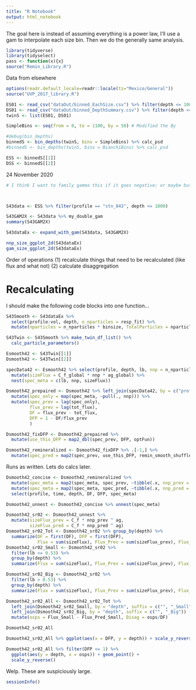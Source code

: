 ```yaml
---
title: "R Notebook"
output: html_notebook
---
```


The goal here is instead of assuming everything is a power law, I'll use a gam to interpolate each size bin.
Then we do the generally same analysis.

```r
library(tidyverse)
library(tidyselect)
pass <- function(x){x}
source("Remin_Library.R")
```

Data from elsewhere
```r
options(readr.default_locale=readr::locale(tz="Mexico/General"))
source("UVP_2017_library.R")

ES01 <- read_csv("dataOut/binned_EachSize.csv") %>% filter(depth <= 1000)
DS01 <- read_csv("dataOut/binned_DepthSummary.csv") %>% filter(depth <= 1000)
twinS <- list(ES01, DS01)
```

```r
SimpleBins <- seq(from = 0, to = 1100, by = 50) # Modified the By

#debug(bin_depths)
binnedS <- bin_depths(twinS, bins = SimpleBins) %>% calc_psd
#binnedS <- bin_depths(twinS, bins = BianchiBins) %>% calc_psd

ESS <- binnedS[[1]]
DSS <- binnedS[[2]]
```

24 November 2020



```r
# I think I want to family gamma this if it goes negative; or maybe bust poisson back out



S43data <- ESS %>% filter(profile == "stn_043", depth <= 1000)

S43GAM2X <- S43data %>% my_double_gam
summary(S43GAM2X)
```

```r
S43dataEx <- expand_with_gam(S43data, S43GAM2X)
```

```r
nnp_size_ggplot_2d(S43dataEx)
gam_size_ggplot_2d(S43dataEx)
```




Order of operations
(1) recalculate things that need to be recalculated (like flux and what not)
(2) calculate disaggregation

# Recalculating

I should make the following code blocks into one function...
```r
S43Smooth <- S43dataEx %>%
  select(profile:vol, depth, n_nparticles = resp_fit) %>%
  mutate(nparticles = n_nparticles * binsize, TotalParticles = nparticles * vol)

S43Twin <- S43Smooth %>% make_twin_df_list() %>%
  calc_particle_parameters()

Esmooth42 <- S43Twin[[1]]
Dsmooth42 <- S43Twin[[2]]
```

```r
specData42 <- Esmooth42 %>% select(profile, depth, lb, nnp = n_nparticles) %>%
  mutate(sizeFlux = C_f_global * nnp * ag_global) %>%
  nest(spec_meta = c(lb, nnp, sizeFlux))
```

```r
Dsmooth42_prepaired <- Dsmooth42 %>% left_join(specData42, by = c("profile", "depth")) %>%
  mutate(spec_only = map(spec_meta, ~pull(., nnp))) %>% 
  mutate(spec_prev = lag(spec_only),
         flux_prev = lag(tot_flux),
         DF = flux_prev - tot_flux,
         DFP = 1 - DF/flux_prev
         )
```

```r
Dsmooth42_fixDFP <- Dsmooth42_prepaired %>%
  mutate(use_this_DFP = map2_dbl(spec_prev, DFP, optFun))
```

```r
Dsmooth42_remineralized <- Dsmooth42_fixDFP %>% .[-1,] %>%
  mutate(spec_pred = map2(spec_prev, use_this_DFP, remin_smooth_shuffle))
```

Runs as written. Lets do calcs later.

```r
Dsmooth42_concise <- Dsmooth42_remineralized %>% 
  mutate(spec_meta = map2(spec_meta, spec_prev, ~tibble(.x, nnp_prev = .y))) %>%
  mutate(spec_meta = map2(spec_meta, spec_pred, ~tibble(.x, nnp_pred = .y))) %>%
  select(profile, time, depth, DF, DFP, spec_meta)

Dsmooth42_unnest <- Dsmooth42_concise %>% unnest(spec_meta)
```

```r
Dsmooth42_sr02 <- Dsmooth42_unnest %>% 
  mutate(sizeFlux_prev = C_f * nnp_prev ^ ag,
         sizeFlux_pred = C_f * nnp_pred ^ ag)
Dsmooth42_sr02_Tot <- Dsmooth42_sr02 %>% group_by(depth) %>%
  summarize(DF = first(DF), DFP = first(DFP),
            Flux = sum(sizeFlux), Flux_Prev = sum(sizeFlux_prev), Flux_Pred = sum(sizeFlux_pred))
Dsmooth42_sr02_Small <- Dsmooth42_sr02 %>%
  filter(lb <= 0.53) %>%
  group_by(depth) %>%
  summarize(Flux = sum(sizeFlux), Flux_Prev = sum(sizeFlux_prev), Flux_Pred = sum(sizeFlux_pred))

Dsmooth42_sr02_Big <- Dsmooth42_sr02 %>%
  filter(lb > 0.53) %>%
  group_by(depth) %>%
  summarize(Flux = sum(sizeFlux), Flux_Prev = sum(sizeFlux_prev), Flux_Pred = sum(sizeFlux_pred))

Dsmooth42_sr02_All <- Dsmooth42_sr02_Tot %>%
  left_join(Dsmooth42_sr02_Small, by = "depth", suffix = c("", "_Small")) %>%
  left_join(Dsmooth42_sr02_Big, by = "depth", suffix = c("", "_Big"))  %>%
  mutate(osps = Flux_Small - Flux_Pred_Small, Disag = osps/DF)
```

```r
Dsmooth42_sr02_All
```

```r
Dsmooth42_sr02_All %>% ggplot(aes(x = DFP, y = depth)) + scale_y_reverse() + geom_point()
```


```r
Dsmooth42_sr02_All %>% filter(DFP <= 1) %>%
  ggplot(aes(y = depth, x = osps)) + geom_point() +
  scale_y_reverse()
```

Welp. These are suspiciously large.

```r
sessionInfo()
```
